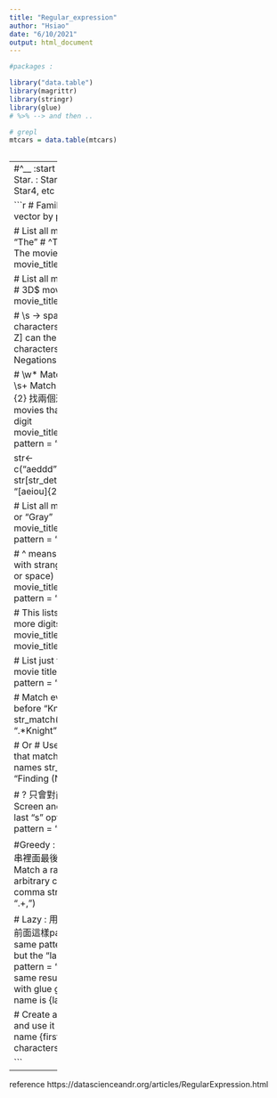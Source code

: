 ```yaml
---
title: "Regular_expression"
author: "Hsiao"
date: "6/10/2021"
output: html_document
---
```


```r
#packages :

library("data.table")
library(magrittr)
library(stringr)
library(glue)
# %>% --> and then ..


```


```r
# grepl
mtcars = data.table(mtcars)


```

```r

```
-----------
#^__  :start with ___
#__$ :end with __
# Star. : Star something, e.g. Star3, Star4, etc



```r
# Familiarize yourself with the vector by printing it
movie_titles

# List all movies that start with "The"
# ^The -> means it start with The
movie_titles[str_detect(
  movie_titles,
  pattern = "^The"
)]

# List all movies that end with "3D"
# 3D$ 
movie_titles[str_detect(
  movie_titles,
  pattern = "3D$"
)]

# \\s -> space
# \\w -> word characters and numbers  
# [a-zA-Z] can therefore be applied for juts characters
# [aeiou]
# \\d -> digit
# Negations : \\D, \\W, \\S, [^aeiou]

# \\w* Match zero or one or more 
# \\s+ Match at least 1 
# e.g.  [aeiou]{2} 找兩個連續的母音
# List all movies that end with a space and a digit
movie_titles[str_detect(movie_titles,
  pattern = "\\s\\d$"
)]

str<- c("aeddd","bcsde","ccadi","ouide")
str[str_detect(str, pattern = "[aeiou]{2}")]

# List all movies that contain "Grey" or "Gray"
movie_titles[str_detect(movie_titles,
  pattern = "Gr[ae]y"
)]

# ^ means no here
# List all movies with strange characters (no word or space)
movie_titles[str_detect(movie_titles,
  pattern = "[^\\w\\s]"
)]


# This lists all movies with two or more digits in a row
movie_titles[str_detect(
  movie_titles,
  pattern = "\\d{2,}"
)]

# List just the first words of every movie title
str_match(movie_titles, pattern = "\\w*")

# Match everything that comes before "Knight"
str_match(movie_titles, pattern = ".*Knight")

# Or
# Use the pattern from above that matched the whole movie names
str_match(lines, pattern = "Finding (Nemo|Harmony|Dory)")

# ? 只會對前一個有效
# Match both Screen and Screens by making the last "s" optional
str_match(lines, pattern = "Screens?")

#Greedy : if default -> 會找到最後一串裡面最後這樣pattern的東西
# Match a random amount of arbitrary characters, followed by a comma
str_match(lines, pattern = ".+,")

# Lazy : 用?去做，會找到一串裡面最前面這樣pattern的東西
# Match the same pattern followed by a comma, but the "lazy" way
str_match(lines, pattern = ".*?,")
```
```r
# Create the same result as the paste above with glue
glue("{firstname}'s last name is {lastname}.")

# Create a temporary varible "n" and use it inside glue
glue(
  "The name {firstname} consists of {n} characters.",
  n = nchar(firstname)
)


```

---
reference
https://datascienceandr.org/articles/RegularExpression.html

